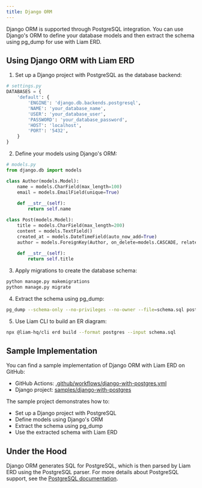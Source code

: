 ---
title: Django ORM
---

Django ORM is supported through PostgreSQL integration. You can use Django's ORM to define your database models and then extract the schema using pg_dump for use with Liam ERD.

## Using Django ORM with Liam ERD

1. Set up a Django project with PostgreSQL as the database backend:

```python
# settings.py
DATABASES = {
    'default': {
        'ENGINE': 'django.db.backends.postgresql',
        'NAME': 'your_database_name',
        'USER': 'your_database_user',
        'PASSWORD': 'your_database_password',
        'HOST': 'localhost',
        'PORT': '5432',
    }
}
```

2. Define your models using Django's ORM:

```python
# models.py
from django.db import models

class Author(models.Model):
    name = models.CharField(max_length=100)
    email = models.EmailField(unique=True)
    
    def __str__(self):
        return self.name

class Post(models.Model):
    title = models.CharField(max_length=200)
    content = models.TextField()
    created_at = models.DateTimeField(auto_now_add=True)
    author = models.ForeignKey(Author, on_delete=models.CASCADE, related_name='posts')
    
    def __str__(self):
        return self.title
```

3. Apply migrations to create the database schema:

```bash
python manage.py makemigrations
python manage.py migrate
```

4. Extract the schema using pg_dump:

```bash
pg_dump --schema-only --no-privileges --no-owner --file=schema.sql postgres://username:password@localhost:5432/your_database_name
```

5. Use Liam CLI to build an ER diagram:

```bash
npx @liam-hq/cli erd build --format postgres --input schema.sql
```

## Sample Implementation

You can find a sample implementation of Django ORM with Liam ERD on GitHub:

- GitHub Actions: [.github/workflows/django-with-postgres.yml](https://github.com/liam-hq/liam-erd-samples/blob/main/.github/workflows/django-with-postgres.yml)
- Django project: [samples/django-with-postgres](https://github.com/liam-hq/liam-erd-samples/tree/main/samples/django-with-postgres)

The sample project demonstrates how to:
- Set up a Django project with PostgreSQL
- Define models using Django's ORM
- Extract the schema using pg_dump
- Use the extracted schema with Liam ERD

## Under the Hood

Django ORM generates SQL for PostgreSQL, which is then parsed by Liam ERD using the PostgreSQL parser. For more details about PostgreSQL support, see the [PostgreSQL documentation](/docs/parser/supported-formats/postgresql).
